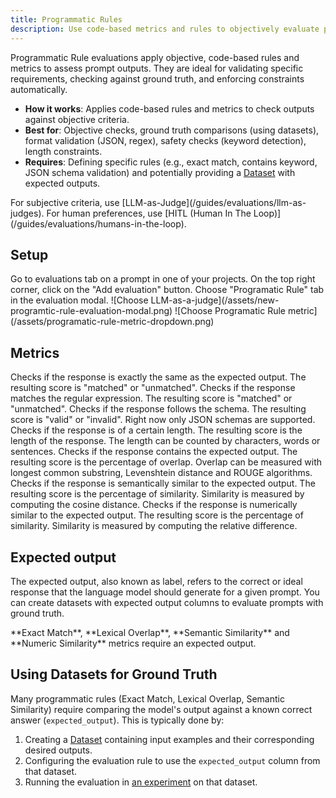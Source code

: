 ```yaml
---
title: Programmatic Rules
description: Use code-based metrics and rules to objectively evaluate prompt outputs.
---
```


Programmatic Rule evaluations apply objective, code-based rules and metrics to assess prompt outputs. They are ideal for validating specific requirements, checking against ground truth, and enforcing constraints automatically.

- **How it works**: Applies code-based rules and metrics to check outputs against objective criteria.
- **Best for**: Objective checks, ground truth comparisons (using datasets), format validation (JSON, regex), safety checks (keyword detection), length constraints.
- **Requires**: Defining specific rules (e.g., exact match, contains keyword, JSON schema validation) and potentially providing a [Dataset](/guides/datasets/overview) with expected outputs.

<Note>
  For subjective criteria, use
  [LLM-as-Judge](/guides/evaluations/llm-as-judges). For human preferences, use
  [HITL (Human In The Loop)](/guides/evaluations/humans-in-the-loop).
</Note>

## Setup

<Steps>
  <Step title='Go to evaluations tab'>
    Go to evaluations tab on a prompt in one of your projects.
  </Step>
  <Step title='Add evaluation'>
    On the top right corner, click on the "Add evaluation" button.
  </Step>
  <Step title='Choose Programatic Rule'>
    Choose "Programatic Rule" tab in the evaluation modal. ![Choose
    LLM-as-a-judge](/assets/new-programtic-rule-evaluation-modal.png)
  </Step>
  <Step title='Choose a metric'>
    ![Choose Programatic Rule
    metric](/assets/programatic-rule-metric-dropdown.png)
  </Step>
</Steps>

## Metrics

<ParamField path='Exact Match'>
  Checks if the response is exactly the same as the expected output. The
  resulting score is "matched" or "unmatched".
</ParamField>

<ParamField path='Regular Expression'>
  Checks if the response matches the regular expression. The resulting score is
  "matched" or "unmatched".
</ParamField>

<ParamField path='Schema Validation'>
  Checks if the response follows the schema. The resulting score is "valid" or
  "invalid". Right now only JSON schemas are supported.
</ParamField>

<ParamField path='Length Count'>
  Checks if the response is of a certain length. The resulting score is the
  length of the response. The length can be counted by characters, words or
  sentences.
</ParamField>

<ParamField path='Lexical Overlap'>
  Checks if the response contains the expected output. The resulting score is
  the percentage of overlap. Overlap can be measured with longest common
  substring, Levenshtein distance and ROUGE algorithms.
</ParamField>

<ParamField path='Semantic Similarity'>
  Checks if the response is semantically similar to the expected output. The
  resulting score is the percentage of similarity. Similarity is measured by
  computing the cosine distance.
</ParamField>

<ParamField path='Numeric Similarity'>
  Checks if the response is numerically similar to the expected output. The
  resulting score is the percentage of similarity. Similarity is measured by
  computing the relative difference.
</ParamField>

## Expected output

The expected output, also known as label, refers to the correct or ideal response that the language model should generate for a given prompt. You can create datasets with expected output columns to evaluate prompts with ground truth.

<Note>
  **Exact Match**, **Lexical Overlap**, **Semantic Similarity** and **Numeric
  Similarity** metrics require an expected output.
</Note>

## Using Datasets for Ground Truth

Many programmatic rules (Exact Match, Lexical Overlap, Semantic Similarity) require comparing the model's output against a known correct answer (`expected_output`). This is typically done by:

1.  Creating a [Dataset](/guides/datasets/overview) containing input examples and their corresponding desired outputs.
2.  Configuring the evaluation rule to use the `expected_output` column from that dataset.
3.  Running the evaluation in [an experiment](/guides/evaluations/running-evaluations#running-evaluations-on-datasets-run-experiment) on that dataset.
